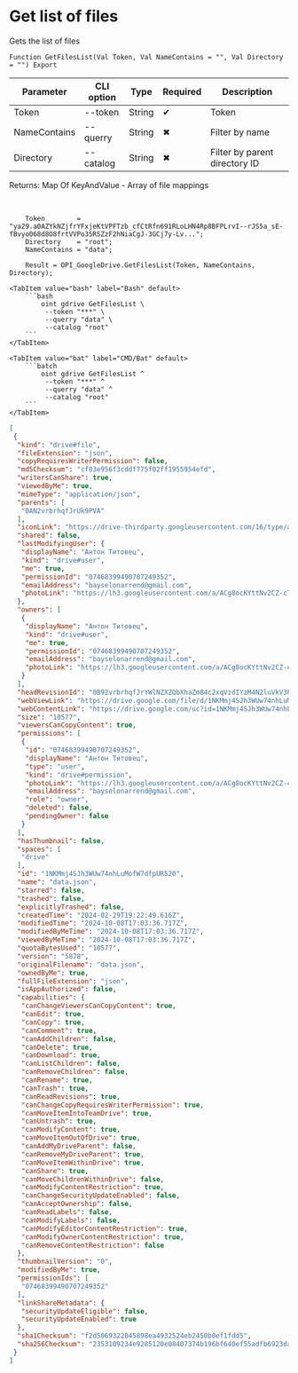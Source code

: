 ﻿---
sidebar_position: 3
---


# Get list of files
 Gets the list of files



`Function GetFilesList(Val Token, Val NameContains = "", Val Directory = "") Export`

  | Parameter | CLI option | Type | Required | Description |
  |-|-|-|-|-|
  | Token | --token | String | &#x2714; | Token |
  | NameContains | --querry | String | &#x2716; | Filter by name |
  | Directory | --catalog | String | &#x2716; | Filter by parent directory ID |

  
  Returns:  Map Of KeyAndValue - Array of file mappings

<br/>




```bsl title="1C:Enterprise/OneScript code example"
    Token        = "ya29.a0AZYkNZjfrYFxjeKtVPFTzb_cfCtRfn691RLoLHN4Rp8BFPLrvI--rJS5a_sE-fBvyo068d8O8frtVVPo35RSZzF2hNiaCgJ-3GCj7y-Lv...";
    Directory    = "root";
    NameContains = "data";

    Result = OPI_GoogleDrive.GetFilesList(Token, NameContains, Directory);
```
 

 <Tabs>
  
    <TabItem value="bash" label="Bash" default>
        ```bash
            oint gdrive GetFilesList \
             --token "***" \
             --querry "data" \
             --catalog "root"
        ```
    </TabItem>
  
    <TabItem value="bat" label="CMD/Bat" default>
        ```batch
            oint gdrive GetFilesList ^
             --token "***" ^
             --querry "data" ^
             --catalog "root"
        ```
    </TabItem>
</Tabs>


```json title="Result"
[
 {
  "kind": "drive#file",
  "fileExtension": "json",
  "copyRequiresWriterPermission": false,
  "md5Checksum": "cf83e956f3cddf775f02ff1955954efd",
  "writersCanShare": true,
  "viewedByMe": true,
  "mimeType": "application/json",
  "parents": [
   "0AN2vrbrhqfJrUk9PVA"
  ],
  "iconLink": "https://drive-thirdparty.googleusercontent.com/16/type/application/json",
  "shared": false,
  "lastModifyingUser": {
   "displayName": "Антон Титовец",
   "kind": "drive#user",
   "me": true,
   "permissionId": "07468399490707249352",
   "emailAddress": "bayselonarrend@gmail.com",
   "photoLink": "https://lh3.googleusercontent.com/a/ACg8ocKYttNv2CZ-cTTuE90Zmht_PwnGc0YnjM1IUllXsTVORfZFVPU=s64"
  },
  "owners": [
   {
    "displayName": "Антон Титовец",
    "kind": "drive#user",
    "me": true,
    "permissionId": "07468399490707249352",
    "emailAddress": "bayselonarrend@gmail.com",
    "photoLink": "https://lh3.googleusercontent.com/a/ACg8ocKYttNv2CZ-cTTuE90Zmht_PwnGc0YnjM1IUllXsTVORfZFVPU=s64"
   }
  ],
  "headRevisionId": "0B92vrbrhqfJrYWlNZXZQbXhaZm84c2xqVzdIYzM4N2luVkV3PQ",
  "webViewLink": "https://drive.google.com/file/d/1NKMmj4SJh3WUw74nhLuMofW7dfpUR520/view?usp=drivesdk",
  "webContentLink": "https://drive.google.com/uc?id=1NKMmj4SJh3WUw74nhLuMofW7dfpUR520&export=download",
  "size": "10577",
  "viewersCanCopyContent": true,
  "permissions": [
   {
    "id": "07468399490707249352",
    "displayName": "Антон Титовец",
    "type": "user",
    "kind": "drive#permission",
    "photoLink": "https://lh3.googleusercontent.com/a/ACg8ocKYttNv2CZ-cTTuE90Zmht_PwnGc0YnjM1IUllXsTVORfZFVPU=s64",
    "emailAddress": "bayselonarrend@gmail.com",
    "role": "owner",
    "deleted": false,
    "pendingOwner": false
   }
  ],
  "hasThumbnail": false,
  "spaces": [
   "drive"
  ],
  "id": "1NKMmj4SJh3WUw74nhLuMofW7dfpUR520",
  "name": "data.json",
  "starred": false,
  "trashed": false,
  "explicitlyTrashed": false,
  "createdTime": "2024-02-29T19:22:49.616Z",
  "modifiedTime": "2024-10-08T17:03:36.717Z",
  "modifiedByMeTime": "2024-10-08T17:03:36.717Z",
  "viewedByMeTime": "2024-10-08T17:03:36.717Z",
  "quotaBytesUsed": "10577",
  "version": "5878",
  "originalFilename": "data.json",
  "ownedByMe": true,
  "fullFileExtension": "json",
  "isAppAuthorized": false,
  "capabilities": {
   "canChangeViewersCanCopyContent": true,
   "canEdit": true,
   "canCopy": true,
   "canComment": true,
   "canAddChildren": false,
   "canDelete": true,
   "canDownload": true,
   "canListChildren": false,
   "canRemoveChildren": false,
   "canRename": true,
   "canTrash": true,
   "canReadRevisions": true,
   "canChangeCopyRequiresWriterPermission": true,
   "canMoveItemIntoTeamDrive": true,
   "canUntrash": true,
   "canModifyContent": true,
   "canMoveItemOutOfDrive": true,
   "canAddMyDriveParent": false,
   "canRemoveMyDriveParent": true,
   "canMoveItemWithinDrive": true,
   "canShare": true,
   "canMoveChildrenWithinDrive": false,
   "canModifyContentRestriction": true,
   "canChangeSecurityUpdateEnabled": false,
   "canAcceptOwnership": false,
   "canReadLabels": false,
   "canModifyLabels": false,
   "canModifyEditorContentRestriction": true,
   "canModifyOwnerContentRestriction": true,
   "canRemoveContentRestriction": false
  },
  "thumbnailVersion": "0",
  "modifiedByMe": true,
  "permissionIds": [
   "07468399490707249352"
  ],
  "linkShareMetadata": {
   "securityUpdateEligible": false,
   "securityUpdateEnabled": true
  },
  "sha1Checksum": "f2d5069322045898ea4932524eb2450b0ef1fdd5",
  "sha256Checksum": "2353109234e9285120e08407374b196bf640ef55adfb6923da467a52d9b28084"
 }
]
```
